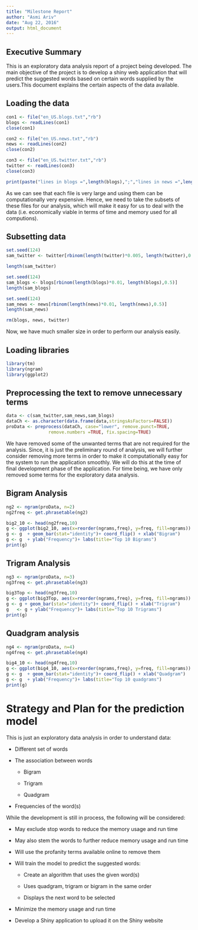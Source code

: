 ```yaml
---
title: "Milestone Report"
author: "Asmi Ariv"
date: "Aug 22, 2016"
output: html_document
---
```


## Executive Summary  

This is an exploratory data analysis report of a project being developed. The main objective of the project is to develop a shiny web application that will predict the suggested words based on certain words supplied by the users.This document explains the certain aspects of the data available.  

## Loading the data  
```r
con1 <- file("en_US.blogs.txt","rb")
blogs <- readLines(con1)
close(con1)

con2 <- file("en_US.news.txt","rb")
news <- readLines(con2)
close(con2)

con3 <- file("en_US.twitter.txt","rb")
twitter <- readLines(con3)
close(con3)

print(paste("lines in blogs =",length(blogs),";","lines in news =",length(news), ";", "lines in twitter =",length(twitter)))
```

As we can see that each file is very large and using them can be computationally very expensive. Hence, we need to take the subsets of these files for our analysis, which will make it easy for us to deal with the data (i.e. economically viable in terms of time and memory used for all computions).   


## Subsetting data  
```r
set.seed(124)
sam_twitter <- twitter[rbinom(length(twitter)*0.005, length(twitter),0.5)]

length(sam_twitter)

set.seed(124)
sam_blogs <- blogs[rbinom(length(blogs)*0.01, length(blogs),0.5)]
length(sam_blogs)

set.seed(124)
sam_news <- news[rbinom(length(news)*0.01, length(news),0.5)]
length(sam_news)

rm(blogs, news, twitter)
```
Now, we have much smaller size in order to perform our analysis easily.  

## Loading libraries  
```r
library(tm)
library(ngram)
library(ggplot2)
```


## Preprocessing the text to remove unnecessary terms
```r
data <- c(sam_twitter,sam_news,sam_blogs)
dataCh <- as.character(data.frame(data,stringsAsFactors=FALSE))
proData <- preprocess(dataCh, case="lower", remove.punct=TRUE, 
				remove.numbers =TRUE, fix.spacing=TRUE)
```
We have removed some of the unwanted terms that are not required for the analysis. Since, it is just the preliminary round of analysis, we will further consider removing more terms in order to make it computationally easy for the system to run the application smoothly. We will do this at the time of final development phase of the application. For time being, we have only removed some terms for the exploratory data analysis.   


## Bigram Analysis  

```r
ng2 <- ngram(proData, n=2)
ng2freq <- get.phrasetable(ng2)

big2_10 <- head(ng2freq,10)
g <- ggplot(big2_10, aes(x=reorder(ngrams,freq), y=freq, fill=ngrams)) 
g <- g	+ geom_bar(stat="identity")+ coord_flip() + xlab("Bigram") 
g <- g	+ ylab("Frequency")+ labs(title="Top 10 Bigrams")
print(g)
```

## Trigram Analysis  

```r
ng3 <- ngram(proData, n=3)
ng3freq <- get.phrasetable(ng3)

big3Top <- head(ng3freq,10)
g <- ggplot(big3Top, aes(x=reorder(ngrams,freq), y=freq, fill=ngrams)) 
g <- g + geom_bar(stat="identity")+ coord_flip() + xlab("Trigram") 
g	<- g + ylab("Frequency")+ labs(title="Top 10 Trigrams")
print(g)

```


## Quadgram analysis  

```r
ng4 <- ngram(proData, n=4)
ng4freq <- get.phrasetable(ng4)

big4_10 <- head(ng4freq,10)
g <- ggplot(big4_10, aes(x=reorder(ngrams,freq), y=freq, fill=ngrams)) 
g <- g	+ geom_bar(stat="identity")+ coord_flip() + xlab("Quadgram") 
g <- g	+ ylab("Frequency")+ labs(title="Top 10 quadgrams")
print(g)

```


# Strategy and Plan for the prediction model
This is just an exploratory data analysis in order to understand data: 

* Different set of words   

* The association between words  

    + Bigram  
    
    + Trigram  
    
    + Quadgram  
    
* Frequencies of the word(s)   

While the development is still in process, the following will be considered:  

* May exclude stop words to reduce the memory usage and run time  

* May also stem the words to further reduce memory usage and run time  

* Will use the profanity terms available online to remove them  

* Will train the model to predict the suggested words:  

    + Create an algorithm that uses the given word(s)  
    
    + Uses quadgram, trigram or bigram in the same order  
    
    + Displays the next word to be selected  
    

* Minimize the memory usage and run time    

* Develop a Shiny application to upload it on the Shiny website  




